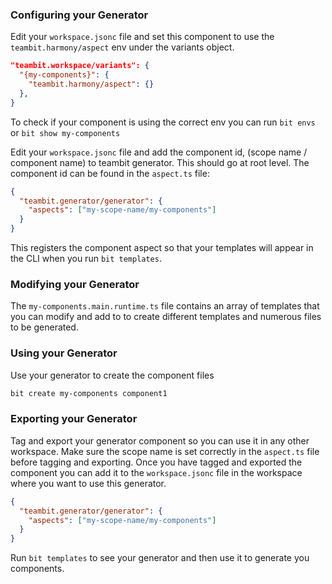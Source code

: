 ### Configuring your Generator

Edit your `workspace.jsonc` file and set this component to use the `teambit.harmony/aspect` env under the variants object.

```json
"teambit.workspace/variants": {
  "{my-components}": {
    "teambit.harmony/aspect": {}
  },
}
```

To check if your component is using the correct env you can run `bit envs` or `bit show my-components`

Edit your `workspace.jsonc` file and add the component id, (scope name / component name) to teambit generator. This should go at root level. The component id can be found in the `aspect.ts` file:

```json
{
  "teambit.generator/generator": {
    "aspects": ["my-scope-name/my-components"]
  }
}
```

This registers the component aspect so that your templates will appear in the CLI when you run `bit templates`.

### Modifying your Generator

The `my-components.main.runtime.ts` file contains an array of templates that you can modify and add to to create different templates and numerous files to be generated.

### Using your Generator

Use your generator to create the component files

```bash
bit create my-components component1
```

### Exporting your Generator

Tag and export your generator component so you can use it in any other workspace. Make sure the scope name is set correctly in the `aspect.ts` file before tagging and exporting. Once you have tagged and exported the component you can add it to the `workspace.jsonc` file in the workspace where you want to use this generator.

```json
{
  "teambit.generator/generator": {
    "aspects": ["my-scope-name/my-components"]
  }
}
```

Run `bit templates` to see your generator and then use it to generate you components.
